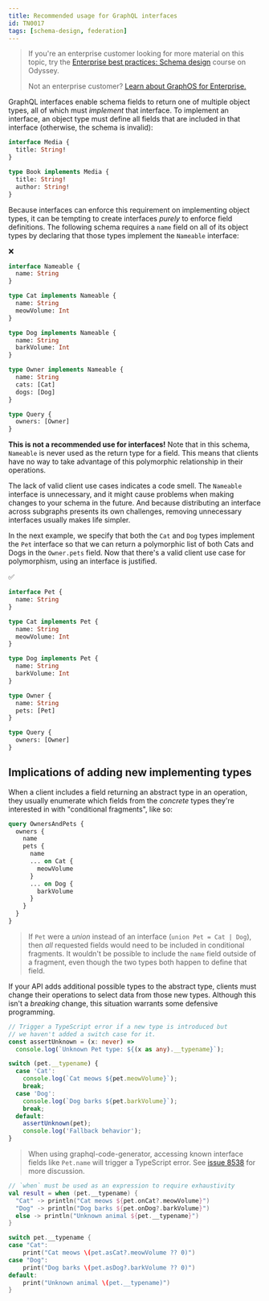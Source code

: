 ```yaml
---
title: Recommended usage for GraphQL interfaces
id: TN0017
tags: [schema-design, federation]
---
```


> If you're an enterprise customer looking for more material on this topic, try the [Enterprise best practices: Schema design](https://www.apollographql.com/tutorials/schema-design-best-practices) course on Odyssey.
>
> Not an enterprise customer? [Learn about GraphOS for Enterprise.](/graphos/enterprise)

GraphQL interfaces enable schema fields to return one of multiple object types, all of which must _implement_ that interface. To implement an interface, an object type must define all fields that are included in that interface (otherwise, the schema is invalid):

```graphql
interface Media {
  title: String!
}

type Book implements Media {
  title: String!
  author: String!
}
```

Because interfaces can enforce this requirement on implementing object types, it can be tempting to create interfaces _purely_ to enforce field definitions. The following schema requires a `name` field on all of its object types by declaring that those types implement the `Nameable` interface:

<p style="margin-bottom: 0;">❌</p>

```graphql
interface Nameable {
  name: String
}

type Cat implements Nameable {
  name: String
  meowVolume: Int
}

type Dog implements Nameable {
  name: String
  barkVolume: Int
}

type Owner implements Nameable {
  name: String
  cats: [Cat]
  dogs: [Dog]
}

type Query {
  owners: [Owner]
}
```

**This is not a recommended use for interfaces!** Note that in this schema, `Nameable` is never used as the return type for a field. This means that clients have no way to take advantage of this polymorphic relationship in their operations.

The lack of valid client use cases indicates a code smell. The `Nameable` interface is unnecessary, and it might cause problems when making changes to your schema in the future. And because distributing an interface across subgraphs presents its own challenges, removing unnecessary interfaces usually makes life simpler.

In the next example, we specify that both the `Cat` and `Dog` types implement the `Pet` interface so that we can return a polymorphic list of both Cats and Dogs in the `Owner.pets` field. Now that there's a valid client use case for polymorphism, using an interface is justified.

<p style="margin-bottom: 0;">✅</p>

```graphql
interface Pet {
  name: String
}

type Cat implements Pet {
  name: String
  meowVolume: Int
}

type Dog implements Pet {
  name: String
  barkVolume: Int
}

type Owner {
  name: String
  pets: [Pet]
}

type Query {
  owners: [Owner]
}
```

## Implications of adding new implementing types

When a client includes a field returning an abstract type in an operation, they usually enumerate which fields from the _concrete_ types they're interested in with "conditional fragments", like so:

```graphql
query OwnersAndPets {
  owners {
    name
    pets {
      name
      ... on Cat {
        meowVolume
      }
      ... on Dog {
        barkVolume
      }
    }
  }
}
```

> If `Pet` were a _union_ instead of an interface (`union Pet = Cat | Dog`), then _all_ requested fields would need to be included in conditional fragments. It wouldn't be possible to include the `name` field outside of a fragment, even though the two types both happen to define that field.

If your API adds additional possible types to the abstract type, clients must change their operations to select data from those new types. Although this isn't a _breaking_ change, this situation warrants some defensive programming.

```ts
// Trigger a TypeScript error if a new type is introduced but
// we haven't added a switch case for it.
const assertUnknown = (x: never) =>
  console.log(`Unknown Pet type: ${(x as any).__typename}`);

switch (pet.__typename) {
  case 'Cat':
    console.log(`Cat meows ${pet.meowVolume}`);
    break;
  case 'Dog':
    console.log(`Dog barks ${pet.barkVolume}`);
    break;
  default:
    assertUnknown(pet);
    console.log('Fallback behavior');
}
```

> When using graphql-code-generator, accessing known interface fields like `Pet.name` will trigger a TypeScript error. See [issue 8538](https://github.com/dotansimha/graphql-code-generator/issues/8538) for more discussion.

```kotlin
// `when` must be used as an expression to require exhaustivity
val result = when (pet.__typename) {
  "Cat" -> println("Cat meows ${pet.onCat?.meowVolume}")
  "Dog" -> println("Dog barks ${pet.onDog?.barkVolume}")
  else -> println("Unknown animal ${pet.__typename}")
}
```

```swift
switch pet.__typename {
case "Cat":
    print("Cat meows \(pet.asCat?.meowVolume ?? 0)")
case "Dog":
    print("Dog barks \(pet.asDog?.barkVolume ?? 0)")
default:
    print("Unknown animal \(pet.__typename)")
}
```
